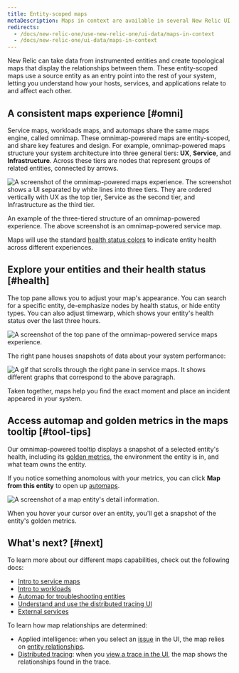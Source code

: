 ```yaml
---
title: Entity-scoped maps
metaDescription: Maps in context are available in several New Relic UI locations to show how entities relate to one another.
redirects:
  - /docs/new-relic-one/use-new-relic-one/ui-data/maps-in-context
  - /docs/new-relic-one/ui-data/maps-in-context
---
```








New Relic can take data from instrumented entities and create topological maps that display the relationships between them. These entity-scoped maps use a source entity as an entry point into the rest of your system, letting you understand how your hosts, services, and applications relate to and affect each other.

## A consistent maps experience [#omni]

Service maps, workloads maps, and automaps share the same maps engine, called omnimap. These omnimap-powered maps are entity-scoped, and share key features and design. For example, omnimap-powered maps structure your system architecture into three general tiers: **UX**, **Service**, and **Infrastructure**. Across these tiers are nodes that represent groups of related entities, connected by arrows.

<img 
  title="Omnimap-powered service maps experience"
  alt="A screenshot of the omnimap-powered maps experience. The screenshot shows a UI separated by white lines into three tiers. They are ordered vertically with UX as the top tier, Service as the second tier, and Infrastructure as the third tier."
  src={omnimapServiceMaps}
/>
<figcaption>
An example of the three-tiered structure of an omnimap-powered experience. The above screenshot is an omnimap-powered service map. 
</figcaption>

Maps will use the standard [health status colors](/docs/alerts-applied-intelligence/new-relic-alerts/alert-conditions/view-entity-health-status-find-entities-without-alert-conditions/#colors) to indicate entity health across different experiences.

## Explore your entities and their health status [#health]

The top pane allows you to adjust your map's appearance. You can search for a specific entity, de-emphasize nodes by health status, or hide entity types. You can also adjust timewarp, which shows your entity's health status over the last three hours.

<img 
  title="Search, filter, and explore your entities"
  alt="A screenshot of the top pane of the omnimap-powered service maps experience."
  src={omnimapServiceMapsTopNav}
/>

The right pane houses snapshots of data about your system performance: 

<img 
  title="Omnimap-powered service maps right pane"
  alt="A gif that scrolls through the right pane in service maps. It shows different graphs that correspond to the above paragraph."
  src={omnimapServiceMapsRightPane}
/>

Taken together, maps help you find the exact moment and place an incident appeared in your system.

## Access automap and golden metrics in the maps tooltip [#tool-tips]

Our omnimap-powered tooltip displays a snapshot of a selected entity's health, including its [golden metrics](/docs/apis/nerdgraph/examples/golden-metrics-entities-nerdgraph-api-tutorial), the environment the entity is in, and what team owns the entity.

If you notice something anomolous with your metrics, you can click **Map from this entity** to open up [automaps](/docs/new-relic-solutions/new-relic-one/ui-data/automaps).

<img
  title="A map entity's detail information."
  alt="A screenshot of a map entity's detail information."
  src={omnimapAutomapTooltip}
/>
<figcaption>
  When you hover your cursor over an entity, you'll get a snapshot of the entity's golden metrics.
</figcaption>

## What's next? [#next]

To learn more about our different maps capabilities, check out the following docs:

* [Intro to service maps](/docs/new-relic-solutions/new-relic-one/ui-data/service-maps/introduction-service-maps)
* [Intro to workloads](/docs/new-relic-solutions/new-relic-one/workloads/use-workloads#maps)
* [Automap for troubleshooting entities](/docs/new-relic-solutions/new-relic-one/ui-data/automaps)
* [Understand and use the distributed tracing UI](/docs/new-relic-solutions/new-relic-one/ui-data/explore-downstream-dependencies-new-relic-one)
* [External services](/docs/apm/apm-ui-pages/monitoring/external-services/external-services-intro)

To learn how map relationships are determined: 

* Applied intelligence: when you select an [issue](/docs/alerts-applied-intelligence/applied-intelligence/incident-intelligence/use-incident-intelligence/#issue-summary) in the UI, the map relies on [entity relationships](/docs/apis/nerdgraph/examples/nerdgraph-relationships-api-tutorial).
* [Distributed tracing](/docs/distributed-tracing/concepts/introduction-distributed-tracing): when you [view a trace in the UI](/docs/distributed-tracing/ui-data/understand-use-distributed-tracing-ui#trace-map), the map shows the relationships found in the trace.

